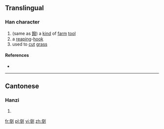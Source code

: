 ==Translingual==

===Han character===
{{Han char|rn=18|rad=刀|as=12|sn=14|four=|canj=弓水中弓 (NELN)|ids=⿰[[發]][[刂]]}}

# (same as [[鏺]]) a [[kind]] of [[farm]] [[tool]]
# a [[reap]]ing-[[hook]]
# used to [[cut]] [[grass]]

====References====
* {{Han ref|kx=0144.050|hdz=10356.140|uh=3507|ud=13575}}

----

==Cantonese==

===Hanzi===
{{yue-hanzi|jyut=[[put3]]|y=put3}}

# {{defn|lang=yue|sort=刀12}}

[[fr:㔇]]
[[pl:㔇]]
[[vi:㔇]]
[[zh:㔇]]